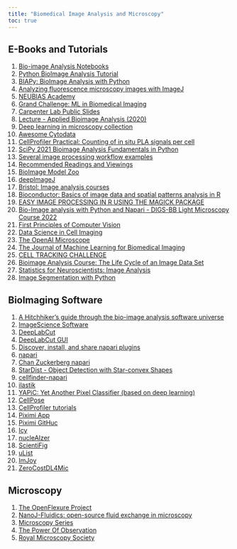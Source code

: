 ```yaml
---
title: "Biomedical Image Analysis and Microscopy"
toc: true
---
```


## E-Books and Tutorials

1)  [Bio-image Analysis Notebooks](https://haesleinhuepf.github.io/BioImageAnalysisNotebooks/intro.html)
2)  [Python BioImage Analysis Tutorial](https://github.com/WhoIsJack/python-bioimage-analysis-tutorial)
3)  [BIAPy: BioImage Analysis with Python](https://github.com/guiwitz/BIAPy)
4)  [Analyzing fluorescence microscopy images with ImageJ](https://petebankhead.gitbooks.io/imagej-intro/content/)
5)  [NEUBIAS Academy](http://eubias.org/NEUBIAS/training-schools/neubias-academy-home/)
6)  [Grand Challenge: ML in Biomedical Imaging](https://grand-challenge.org/)
7)  [Carpenter Lab Public Slides](https://drive.google.com/drive/folders/1AEDQcWq68WyWlgV_34KhkNAxSDFkFyh8)
8)  [Lecture - Applied Bioimage Analysis (2020)](https://git.mpi-cbg.de/rhaase/lecture_applied_bioimage_analysis_2020)
9)  [Deep learning in microscopy collection](https://www.nature.com/collections/cfcdjceech)
10) [Awesome Cytodata](https://github.com/cytodata/awesome-cytodata)
11) [CellProfiler Practical: Counting of in situ PLA signals per cell](https://github.com/tischi/cellprofiler-practical-NeuBIAS-Lisbon-2017/blob/master/practical-handout.md)
12) [SciPy 2021 Bioimage Analysis Fundamentals in Python](https://github.com/sofroniewn/tutorial-scipy2021-bioimage-analysis-fundamentals)
13) [Several image processing workflow examples](https://cif.unil.ch/cif-wiki/several-image-processing-workflow-examples/)
14) [Recommended Readings and Viewings](https://cif.unil.ch/external-resources/#Image_Processing)
15) [BioImage Model Zoo](https://bioimage.io/#/)
16) [deepImageJ](https://deepimagej.github.io/deepimagej/tutorials.html)
17) [Bristol: Image analysis courses](http://www.bristol.ac.uk/wolfson-bioimaging/equipment/image-analysis/image-analysis-courses/)
18) [Bioconductor: Basics of image data and spatial patterns analysis in R](https://www.bioconductor.org/help/course-materials/2015/BioC2015/BioC2015Oles.html#1)
19) [EASY IMAGE PROCESSING IN R USING THE MAGICK PACKAGE](https://www.datanovia.com/en/blog/easy-image-processing-in-r-using-the-magick-package/)
20) [Bio-Image analysis with Python and Napari - DIGS-BB Light Microscopy Course 2022](https://biapol.github.io/DIGS-BB_LM_Course_Bio-Image_Analysis_2022/intro.html)
21) [First Principles of Computer Vision](https://fpcv.cs.columbia.edu/Monographs)
22) [Data Science in Cell Imaging](https://assafzar.wixsite.com/dsci2020/lecture-slides)
23) [The OpenAI Microscope](https://microscope.openai.com/models)
24) [The Journal of Machine Learning for Biomedical Imaging](https://www.melba-journal.org/)
25) [CELL TRACKING CHALLENGE](http://celltrackingchallenge.net/)
26) [Bioimage Analysis Course: The Life Cycle of an Image Data Set](https://www.ibiology.org/online-biology-courses/bioimage-analysis-course/)
27) [Statistics for Neuroscientists: Image Analysis](https://stats4neuro.netlify.app/)
28) [Image Segmentation with Python](https://www.kite.com/blog/python/image-segmentation-tutorial/)

## BioImaging Software

1)  [A Hitchhiker's guide through the bio-image analysis software universe](https://febs.onlinelibrary.wiley.com/doi/full/10.1002/1873-3468.14451)
2)  [ImageScience Software](https://imagescience.org/software/)
3)  [DeepLabCut](https://github.com/DeepLabCut/DeepLabCut-Workshop-Materials/blob/master/DLCcourse.md)
4)  [DeepLabCut GUI](https://deeplabcut.github.io/DeepLabCut/docs/PROJECT_GUI.html)
5)  [Discover, install, and share napari plugins](https://www.napari-hub.org/)
6)  [napari](https://napari.org/stable/)
7)  [Chan Zuckerberg napari](https://chanzuckerberg.github.io/napari-plugin-alfa-cohort/projects/)
8)  [StarDist - Object Detection with Star-convex Shapes](https://github.com/stardist/stardist)
9)  [cellfinder-napari](https://github.com/brainglobe/cellfinder-napari)
10) [ilastik](https://www.ilastik.org/)
11) [YAPiC: Yet Another Pixel Classifier (based on deep learning)](https://yapic.github.io/yapic/)
12) [CellPose](https://www.cellpose.org/)
13) [CellProfiler tutorials](https://github.com/CellProfiler/tutorials)
14) [Piximi App](https://www.piximi.app/)
15) [Piximi GitHuc](https://github.com/piximi)
16) [Icy](https://icy.bioimageanalysis.org/)
17) [nucleAIzer](http://www.nucleaizer.org/)
18) [ScientiFig](https://github.com/baigouy/ScientiFig)
19) [uList](https://www.microlist.org/explore/?type=tools&sort=a-z)
20) [ImJoy](https://imjoy.io/)
21) [ZeroCostDL4Mic](https://github.com/HenriquesLab/ZeroCostDL4Mic)

## Microscopy

1)  [The OpenFlexure Project](https://openflexure.org/)
2)  [NanoJ-Fluidics: open-source fluid exchange in microscopy](https://github.com/HenriquesLab/NanoJ-Fluidics/wiki)
3)  [Microscopy Series](https://www.ibiology.org/online-biology-courses/microscopy-series/)
4)  [The Power Of Observation](https://www.gene.com/stories/the-power-of-observation)
5)  [Royal Microscopy Society](https://www.rms.org.uk/events/imaging-oneworld-series.html)
